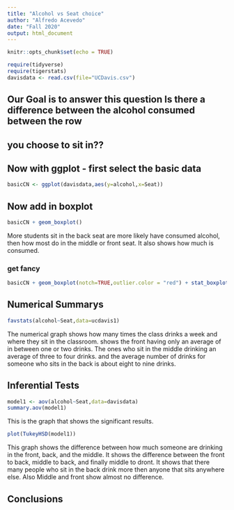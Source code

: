 ```yaml
---
title: "Alcohol vs Seat choice"
author: "Alfredo Acevedo"
date: "Fall 2020"
output: html_document
---
```


```r
knitr::opts_chunk$set(echo = TRUE)
```

```r
require(tidyverse)
require(tigerstats)
davisdata <- read.csv(file="UCDavis.csv")
```
## Our Goal is to answer this question Is there a difference between the alcohol consumed between the row
## you choose to sit in??

## Now with ggplot - first select the basic data

```r
basicCN <- ggplot(davisdata,aes(y=alcohol,x=Seat))
```
## Now add in boxplot

```r
basicCN + geom_boxplot()
```
   
  More students sit in the back seat are more likely have consumed alcohol, then how most do in the middle or front seat. It also shows how much is consumed.    
    
### get fancy  

```r
basicCN + geom_boxplot(notch=TRUE,outlier.color = "red") + stat_boxplot(geom ='errorbar') + labs(title="Fancy notch boxplot \n with 2 lines")
```

## Numerical Summarys 

```r
favstats(alcohol~Seat,data=ucdavis1)
```
  
   The numerical graph shows how many times the class drinks a week and where they sit in the classroom. shows the front having only an average of in between one or two drinks. The ones who sit in the middle drinking an average of three to four drinks. and the average number of drinks for someone who sits in the back is about eight to nine drinks.
  
## Inferential Tests

```r
model1 <- aov(alcohol~Seat,data=davisdata)
summary.aov(model1)
```
  
This is the graph that shows the significant results.  

```r
plot(TukeyHSD(model1))
```
  
  This graph shows the difference between how much someone are drinking in the front, back, and the middle. It shows the difference between the front to back, middle to back, and finally middle to dront. It shows that there many people who sit in the back drink more then anyone that sits anywhere else. Also Middle and front show almost no difference.
   
## Conclusions


